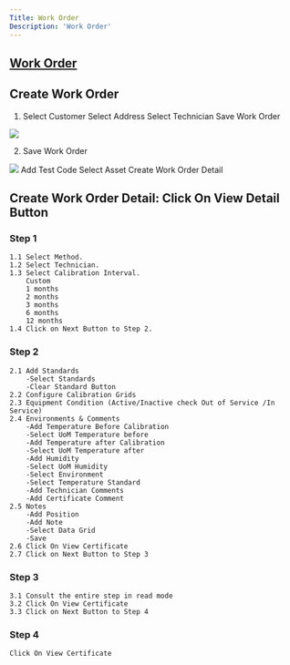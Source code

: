 ```yaml
---
Title: Work Order
Description: 'Work Order'
---
```

##  <a href="Work Order.mdx">Work Order</a> 

## Create Work Order

1. 
	Select Customer
	Select Address
	Select Technician
	Save Work Order

<img  src="/images/Work-Order/WorkOrder-Create-Form.png">

2. Save Work Order

<img  src="/images/Work-Order/WorkOrder-Create-Form-Ejem.gif">
	Add Test Code
	Select Asset
	Create Work Order Detail

## Create Work Order Detail: Click On View Detail Button

### Step 1
	1.1 Select Method.
	1.2 Select Technician.
	1.3 Select Calibration Interval.
		Custom
		1 months
		2 months
		3 months
		6 months
		12 months
	1.4 Click on Next Button to Step 2.

### Step 2
	2.1 Add Standards
		-Select Standards
		-Clear Standard Button
	2.2 Configure Calibration Grids
	2.3 Equipment Condition (Active/Inactive check Out of Service /In Service)
	2.4 Environments & Comments
		-Add Temperature Before Calibration
		-Select UoM Temperature before
		-Add Temperature after Calibration
		-Select UoM Temperature after
		-Add Humidity
		-Select UoM Humidity
		-Select Environment
		-Select Temperature Standard
		-Add Technician Comments
		-Add Certificate Comment
	2.5 Notes
		-Add Position
		-Add Note
		-Select Data Grid
		-Save
	2.6 Click On View Certificate
	2.7 Click on Next Button to Step 3


### Step 3
	3.1 Consult the entire step in read mode
	3.2 Click On View Certificate
	3.3 Click on Next Button to Step 4

### Step 4
	Click On View Certificate


